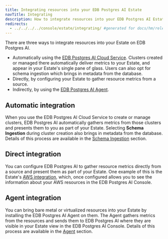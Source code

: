 ```yaml
---
title: Integrating resources into your EDB Postgres AI Estate
navTitle: Integrating
description: How to integrate resources into your EDB Postgres AI Estate so they appear as part of the EDB Postgres AI Console's single pane of glass.
redirects:
  - ../../../../console/estate/integrating/ #generated for docs/hm/release-1.2
---
```


There are three ways to integrate resources into your Estate on EDB Postgres AI.

* Automatically using the [EDB Postgres AI Cloud Service](../../../). Clusters created or managed there automatically deliver metrics to your Estate, and appear in your Estate's single pane of glass. Users can also opt for schema ingestion which brings in metadata from the database.
* Directly, by configuring your Estate to gather resource metrics from a source.
* Indirectly, by using the [EDB Postgres AI Agent](../agent/).

## Automatic integration

When you use the EDB Postgres AI Cloud Service to create or manage clusters, EDB Postgres AI automatically gathers metrics from those clusters and presents them to you as part of your Estate. Selecting **Schema Ingestion** during cluster creation also brings in metadata from the database. Details of this process are available in the [Schema Ingestion](integrate_schema) section.


## Direct integration

You can configure EDB Postgres AI to gather resource metrics directly from a source and present them as part of your Estate. One example of this is the Estate's [AWS integration](integrate_aws), which, once configured allows you to see the information about your AWS resources in the EDB Postgres AI Console. 

## Agent integration

You can bring bare metal or virtualized resources into your Estate by installing the EDB Postgres AI Agent on them. The Agent gathers metrics from the resources and sends them to EDB Postgres AI where they are visible in your Estate view in the EDB Postgres AI Console. Details of this process are available in the [Agent](../agent/) section.




